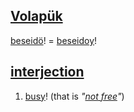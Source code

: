 == [[Volapük]] ==
[[beseidö]]! = [[beseidoy]]!  
== [[interjection]] == 
# [[busy]]! (that is '' "[[not free]]" '')